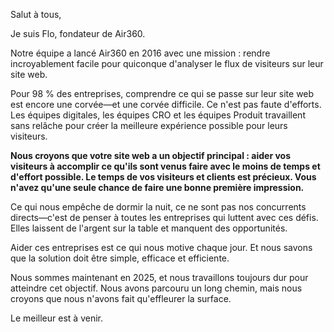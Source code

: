 
Salut à tous,

Je suis Flo, fondateur de Air360.

Notre équipe a lancé Air360 en 2016 avec une mission : rendre incroyablement facile pour quiconque d'analyser le flux de visiteurs sur leur site web.

Pour 98 % des entreprises, comprendre ce qui se passe sur leur site web est encore une corvée—et une corvée difficile. Ce n'est pas faute d'efforts. Les équipes digitales, les équipes CRO et les équipes Produit travaillent sans relâche pour créer la meilleure expérience possible pour leurs visiteurs.

<b>Nous croyons que votre site web a un objectif principal : aider vos visiteurs à accomplir ce qu'ils sont venus faire avec le moins de temps et d'effort possible. Le temps de vos visiteurs et clients est précieux. Vous n'avez qu'une seule chance de faire une bonne première impression.</b>

Ce qui nous empêche de dormir la nuit, ce ne sont pas nos concurrents directs—c'est de penser à toutes les entreprises qui luttent avec ces défis. Elles laissent de l'argent sur la table et manquent des opportunités.

Aider ces entreprises est ce qui nous motive chaque jour. Et nous savons que la solution doit être simple, efficace et efficiente.

Nous sommes maintenant en 2025, et nous travaillons toujours dur pour atteindre cet objectif. Nous avons parcouru un long chemin, mais nous croyons que nous n'avons fait qu'effleurer la surface.

Le meilleur est à venir.

<Signature />
